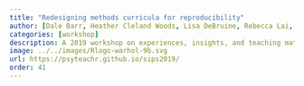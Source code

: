```yaml
---
title: "Redesigning methods curricula for reproducibility"
author: [Dale Barr, Heather Cleland Woods, Lisa DeBruine, Rebecca Lai, Phil McAleer, Shanon McNee, Emily Nordmann, Helena Paterson, Niamh Stack]
categories: [workshop]
description: A 2019 workshop on experiences, insights, and teaching materials for the transition to teaching R across all undergraduate and postgraduate levels.
image: ../../images/Rlogo-warhol-9b.svg
url: https://psyteachr.github.io/sips2019/
order: 41
---
```

